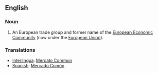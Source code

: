 == English ==

=== Noun ===
#An European trade group and former name of the [[European Economic Community]] (now under the [[European Union]]).

=== Translations ===
*[[Interlingua]]: [[Mercato Commun]]
*[[Spanish]]: [[Mercado Común]]